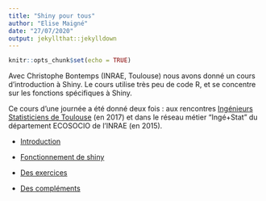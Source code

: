 ```yaml
---
title: "Shiny pour tous"
author: "Elise Maigné"
date: "27/07/2020"
output: jekyllthat::jekylldown
---
```


```r
knitr::opts_chunk$set(echo = TRUE)
```

Avec Christophe Bontemps (INRAE, Toulouse) nous avons donné un cours d'introduction à Shiny.
Le cours utilise très peu de code R, et se concentre sur les fonctions spécifiques à Shiny. 

Ce cours d'une journée a été donné deux fois : aux rencontres [Ingénieurs Statisticiens de Toulouse](http://www.thibault.laurent.free.fr/ingestat.html) (en 2017) et dans le réseau métier "Ingé+Stat" du département ECOSOCIO de l'INRAE (en 2015).


- <a href="emaigne.github.io/Rjourney/cours/pdf/shiny_0_CoursePresentation.pdf" target="_blank">Introduction</a>

- <a href="emaigne.github.io/Rjourney/cours/pdf/shiny_1_Server-ui.pdf" target="_blank">Fonctionnement de shiny</a>

- <a href="emaigne.github.io/Rjourney/cours/pdf/shiny_0_Exercices.pdf" target="_blank">Des exercices</a>

- <a href="emaigne.github.io/Rjourney/cours/pdf/shiny_0_Extensions.pdf" target="_blank">Des compléments</a>
